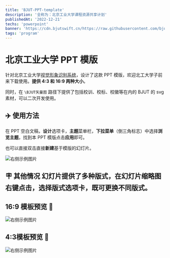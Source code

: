 ```yaml
---
title: 'BJUT-PPT-template'
description: '全称为：北京工业大学课程资源共享计划'
publishedAt: '2022-12-21'
techs: 'powerpoint'
banner: 'https://cdn.bjutswift.cn/https://raw.githubusercontent.com/bjut-swift/BJUT-PPT-template/master/Support/16-9.png'
tags: 'program'
---
```


# 北京工业大学 PPT 模版

针对北京工业大学[视觉形象识别系统](https://www.bjut.edu.cn/dxwh/gdbs1.htm)，设计了这款 PPT 模版，欢迎北工大学子前来下载使用。**提供 4:3 和 16:9 两种大小**。

同时，在 `\BJUT矢量图` 路径下提供了包括校训、校标、校徽等在内的 BJUT 的 svg 素材，可以二次开发使用。

## ✈️ 使用方法

在 PPT 空白文稿，**设计**选项卡，**主题**菜单栏，**下拉菜单**（倒三角标志）中选择**浏览主题**，找到本 PPT 模版点击**应用**即可。

也可以直接双击直接**新建**基于模版的幻灯片。

<Image
  src='https://cdn.bjutswift.cn/https://github.com/bjut-swift/BJUT-PPT-template/blob/master/Support/switch.png'
  alt='右侧示例图片'
  width={800}
  height={500}
  useSkeleton
  className='my-4 w-full rounded-lg shadow-lg'
/>
## 🪧 其他情况 幻灯片提供了多种版式，在幻灯片缩略图**右键点击**，选择**版式**选项卡，既可更换不同版式。

## 16:9 模板预览 🐬

<Image
  src='https://cdn.bjutswift.cn/https://raw.githubusercontent.com/bjut-swift/BJUT-PPT-template/master/Support/16-9.png'
  alt='右侧示例图片'
  width={800}
  height={500}
  useSkeleton
  className='my-4 w-full rounded-lg shadow-lg'
/>
## 4:3模板预览 🐬
<Image
  src='https://cdn.bjutswift.cn/https://raw.githubusercontent.com/bjut-swift/BJUT-PPT-template/master/Support/4-3.png'
  alt='右侧示例图片'
  width={800}
  height={500}
  useSkeleton
  className='my-4 w-full rounded-lg shadow-lg'
/>
